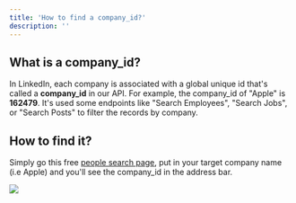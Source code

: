 ```yaml
---
title: 'How to find a company_id?'
description: ''
---
```


## What is a company_id?

In LinkedIn, each company is associated with a global unique id that's called a **company\_id** in our API. For example, the company\_id of "Apple" is **162479**. It's used some endpoints like "Search Employees", "Search Jobs", or "Search Posts" to filter the records by company.

## How to find it?

Simply go this free <a href="https://www.linkedin.com/search/results/PEOPLE/?currentCompany=%5B%22162479%22%5D&origin=FACETED_SEARCH&sid=bv3" target="_blank">people search page</a>, put in your target company name (i.e Apple) and you'll see the company_id in the address bar.

![](/images/company-id.png)
